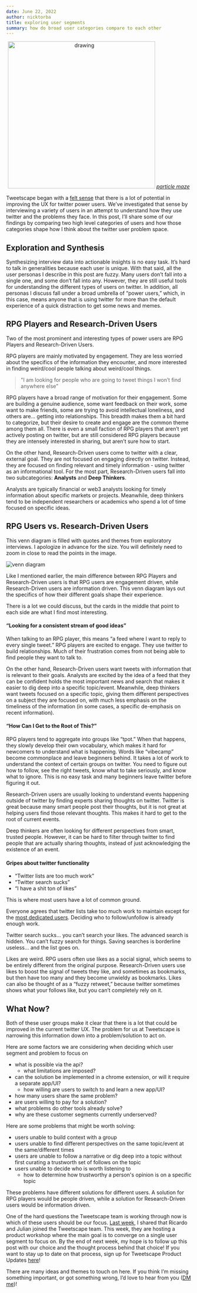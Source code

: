 ```yaml
---
date: June 22, 2022
author: nicktorba
title: exploring user segments
summary: how do broad user categories compare to each other
---
```

<p align="center">
<img src="/ss/particle-maze.png" alt="drawing" width="400"/>
<em><a href="https://twitter.com/matthen2/status/1440443280827699206?s=20&t=65Km-U_SeZP-mLjmNrOgaw">particle maze</a></em>
</p>


Tweetscape began with a [felt sense](https://www.lesswrong.com/posts/eccTPEonRe4BAvNpD/the-felt-sense-what-why-and-how) that there is a lot of potential in improving the UX for twitter power users. We’ve investigated that sense by interviewing a variety of users in an attempt to understand how they use twitter and the problems they face. In this post, I’ll share some of our findings by comparing two high level categories of users and how those categories shape how I think about the twitter user problem space. 

## Exploration and Synthesis

Synthesizing interview data into actionable insights is no easy task. It’s hard to talk in generalities because each user is unique. With that said, all the user personas I describe in this post are fuzzy. Many users don’t fall into a single one, and some don’t fall into any. However, they are still useful tools for understanding the different types of users on twitter. In addition, all personas I discuss fall under a broad umbrella of “power users,” which, in this case, means anyone that is using twitter for more than the default experience of a quick distraction to get some news and memes.

## RPG Players and Research-Driven Users
Two of the most prominent and interesting types of power users are RPG Players and Research-Driven Users.

RPG players are mainly motivated by engagement. They are less worried about the specifics of the information they encounter, and more interested in finding weird/cool people talking about weird/cool things. 

> "I am looking for people who are going to tweet things I won’t find anywhere else”

RPG players have a broad range of motivation for their engagement. Some are building a genuine audience, some want feedback on their work, some want to make friends, some are trying to avoid intellectual loneliness, and others are… getting into relationships. This breadth makes them a bit hard to categorize, but their desire to create and engage are the common theme among them all. There is even a small faction of RPG players that aren’t yet actively posting on twitter, but are still considered RPG players because they are intensely interested in sharing, but aren’t sure how to start. 

On the other hand, Research-Driven users come to twitter with a clear, external goal. They are not focused on engaging directly on twitter. Instead, they are focused on finding relevant and timely information - using twitter as an informational tool. For the most part, Research-Driven users fall into two subcategories: **Analysts** and **Deep Thinkers**. 

Analysts are typically financial or web3 analysts looking for timely information about specific markets or projects. Meanwhile, deep thinkers tend to be independent researchers or academics who spend a lot of time focused on specific ideas.

## RPG Users vs. Research-Driven Users

This venn diagram is filled with quotes and themes from exploratory interviews. I apologize in advance for the size. You will definitely need to zoom in close to read the points in the image. 

![venn diagram](/ss/rpg-vs-research-vd.png)

Like I mentioned earlier, the main difference between RPG Players and Research-Driven users is that RPG users are engagement driven, while Research-Driven users are information driven. This venn diagram lays out the specifics of how their different goals shape their experience.  

There is a lot we could discuss, but the cards in the middle that point to each side are what I find most interesting. 

#### “Looking for a consistent stream of good ideas”
When talking to an RPG player, this means “a feed where I want to reply to every single tweet.” RPG players are excited to engage. They use twitter to build relationships. Much of their frustration comes from not being able to find people they want to talk to. 

On the other hand, Research-Driven users want tweets with information that is relevant to their goals. Analysts are excited by the idea of a feed that they can be confident holds the most important news and search that makes it easier to dig deep into a specific topic/event. Meanwhile, deep thinkers want tweets focused on a specific topic, giving them different perspectives on a subject they are focused on, with much less emphasis on the timeliness of the information (in some cases, a specific de-emphasis on recent information). 

#### “How Can I Get to the Root of This?”

RPG players tend to aggregate into groups like “tpot.” When that happens, they slowly develop their own vocabulary, which makes it hard for newcomers to understand what is happening. Words like “vibecamp” become commonplace and leave beginners behind. It takes a lot of work to understand the context of certain groups on twitter. You need to figure out how to follow, see the right tweets, know what to take seriously, and know what to ignore. This is no easy task and many beginners leave twitter before figuring it out.

Research-Driven users are usually looking to understand events happening outside of twitter by finding experts sharing thoughts on twitter. Twitter is great because many smart people post their thoughts, but it is not great at helping users find those relevant thoughts. 
This makes it hard to get to the root of current events. 

Deep thinkers are often looking for different perspectives from smart, trusted people. However, it can be hard to filter through twitter to find people that are actually sharing thoughts, instead of just acknowledging the existence of an event. 

#### Gripes about twitter functionality
* “Twitter lists are too much work” 
* “Twitter search sucks” 
* “I have a shit ton of likes” 

This is where most users have a lot of common ground. 

Everyone agrees that twitter lists take too much work to maintain except for the [most dedicated users](https://lee-phillips.org/howtotwitter/). Deciding who to follow/unfollow is already enough work. 

Twitter search sucks… you can’t search your likes. The advanced search is hidden. You can’t fuzzy search for things. Saving searches is borderline useless… and the list goes on. 

Likes are weird.  RPG users often use likes as a social signal, which seems to be entirely different from the original purpose. Research-Driven users use likes to boost the signal of tweets they like, and sometimes as bookmarks, but then have too many and they become unwieldy as bookmarks. Likes can also be thought of as a “fuzzy retweet,” because twitter sometimes shows what your follows like, but you can’t completely rely on it. 

## What Now? 
Both of these user groups make it clear that there is a lot that could be improved in the current twitter UX. The problem for us at Tweetscape is narrowing this information down into a problem/solution to act on. 

Here are some factors we are considering when deciding which user segment and problem to focus on
* what is possible via the api? 
    * what limitations are imposed? 
* can the solution be implemented in a chrome extension, or will it require a separate app/UI? 
    * how willing are users to switch to and learn a new app/UI? 
* how many users share the same problem? 
* are users willing to pay for a solution? 
* what problems do other tools already solve? 
* why are these customer segments currently underserved? 

Here are some problems that might be worth solving: 
* users unable to build context with a group
* users unable to find different perspectives on the same topic/event at the same/different times
* users are unable to follow a narrative or dig deep into a topic without first curating a trustworth set of follows on the topic
* users unable to decide who is worth listening to
    * how to determine how trustworthy a person's opinion is on a specific topic

These problems have different solutions for different users. A solution for RPG players would be people driven, while a solution for Research-Driven users would be information driven. 

One of the hard questions the Tweetscape team is working through now is which of these users should be our focus. [Last week](https://tweetscape.co/blog/productupdate-06-17-2022), I shared that Ricardo and Julian joined the Tweetscape team. This week, they are hosting a product workshop where the main goal is to converge on a single user segment to focus on. By the end of next week, my hope is to follow up this post with our choice and the thought process behind that choice! If you want to stay up to date on that process, sign up for Tweetscape Product Updates [here](https://www.getrevue.co/profile/tweetscapehq/issues/tweetscape-product-updates-issue-3-1227696)!

There are many ideas and themes to touch on here. If you think I’m missing something important, or got something wrong, I’d love to hear from you ([DM me](https://twitter.com/nicktorba))! 